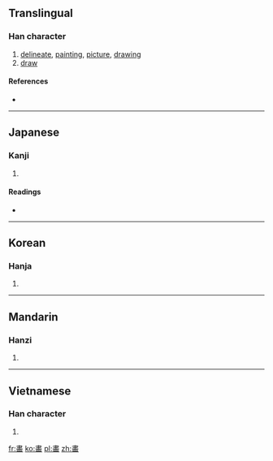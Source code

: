 {{also|畫}}
==Translingual==

===Han character===
{{Han char|rn=102|rad=田|as=08|sn=13|four=|canj=中土山田 (LGUW)}}

# [[delineate]], [[painting]], [[picture]], [[drawing]]
# [[draw]]

====References====
* {{Han ref|kx=0764.060|dkj=21877|hdz=42549.020|uh=7575|ud=30069}}

----

==Japanese==

===Kanji===
{{ja-kanji|grade=|rs=田08}}

# {{defn|Japanese|sort=田08}}

====Readings====
* {{ja-readings|on=[[かく]] (kaku), [[が]] (ga), [[かい]] (kai)|kun=[[かぎる]] (kagiru), [[はかる]] (hakaru), [[はかりごと]] (hakarigoto), [[かく]] (kaku)}}

----

==Korean==

===Hanja===
{{ko-hanja|hangeul=[[화]], [[획]]|eumhun=|rv=hwa, hoek|mr=hwa, hoek|y=hwa, hoyk}}

# {{defn|Korean|sort=田08}}

----

==Mandarin==

===Hanzi===
{{cmn-hanzi|pin=[[huà]] ([[hua4]])|wg=hua<sup>4</sup>}}

# {{defn|Mandarin|sort=田08}}

----

==Vietnamese==

===Han character===
{{vi-hantu|[[vạch]]|rs=田08}}

# {{defn|Vietnamese|sort=田08}}

[[fr:畵]]
[[ko:畵]]
[[pl:畵]]
[[zh:畵]]